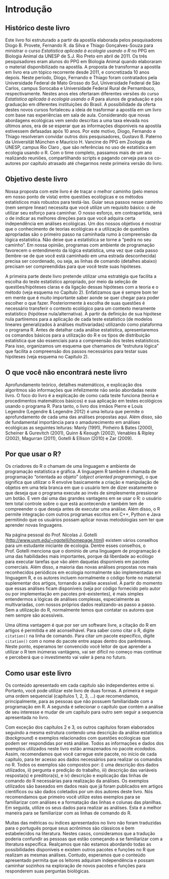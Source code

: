 # Introdução

## Histórico deste livro

Este livro foi estruturado a partir da apostila elaborada pelos pesquisadores Diogo B. Provete, Fernando R. da Silva e Thiago Gonçalves-Souza para ministrar o curso *Estatística aplicada à ecologia usando o R* no PPG em Biologia Animal da UNESP de S.J. Rio Preto em abril de 2011. Os três pesquisadores eram alunos do PPG em Biologia Animal quando elaboraram o material disponibilizado na apostila. A proposta de transformar a apostila em livro era um tópico recorrente desde 2011, e concretizada 10 anos depois. Neste período, Diogo, Fernando e Thiago foram contratados pela Universidade Federal de Mato Grosso do Sul, Universidade Federal de São Carlos, campus Sorocaba e Universidade Federal Rural de Pernambuco, respectivamente. Nestes anos eles ofertaram diferentes versões do curso *Estatística aplicada à ecologia usando o R* para alunos de graduação e pós graduação em diferentes instituições do Brasil. A possibilidade da oferta destes novos cursos fortaleceu a ideia de trasformar a apostila em um livro com base nas experiências em sala de aula. Considerando que novas abordagens ecológicas vem sendo descritas a uma taxa elevada nos últimos anos, era de se esperar que as informações disponíveis na apostila estivessem defasadas após 10 anos. Por este motivo, Diogo, Fernando e Thiago resolveram convidar outros dois pesquisadores, Gustavo B. Paterno da Universität München e Maurício H. Vancine do PPG em Zoologia da UNESP, campus Rio Claro , que são referências no uso de estatística em ecologia usando o R. Com o time completo, passamos mais de um ano realizando reuniões, compartilhando scripts e pagando cerveja para os co-autores por capítulo atrasado até chegarmos neste primeira versão do livro.

## Objetivo deste livro

Nossa proposta com este livro é de traçar o melhor caminho (pelo menos em nosso ponto de vista) entre questões ecológicas e os métodos estatísticos mais robustos para testá-las. Guiar seus passos nesse caminho (nem sempre linear) necessita que você utilize um requisito básico: o de utilizar seu esforço para caminhar. O nosso esforço, em contrapartida, será o de indicar as melhores direções para que você adquira certa independência em análises ecológicas. Um dos nossos objetivos é mostrar que o conhecimento de teorias ecológicas e a utilização de questões apropriadas são o primeiro passo na caminhada rumo à compreensão da lógica estatística. Não deixe que a estatística se torne a "pedra no seu caminho". Em nossa opinião, programas com ambiente de programação favorecem o entendimento da lógica estatística, uma vez que cada passo (lembre-se de que você está caminhado em uma estrada desconhecida) precisa ser coordenado, ou seja, as linhas de comando (detalhes abaixo) precisam ser compreendidas para que você teste suas hipóteses.

A primeira parte deste livro pretende utilizar uma estratégia que facilita a escolha do teste estatístico apropriado, por meio da seleção de questões/hipóteses claras e da ligação dessas hipóteses com a teoria e o método (veja esquema no Capítulo 2). Enfatizamos que é sempre bom ter em mente que é muito importante saber aonde se quer chegar para poder escolher o que fazer. Posteriormente à escolha de suas questões é necessário transferir o contexto ecológico para um contexto meramente estatístico (hipótese nula/alternativa). A partir da definição de sua hipótese nula partiremos para a aplicação de cada teste estatístico (de modelos lineares generalizados à análises multivariadas) utilizando como plataforma o programa R. Antes de detalhar cada análise estatística, apresentaremos os comandos básicos para a utilização do R e os tipos de distribuição estatística que são essenciais para a compreensão dos testes estatísticos. Para isso, organizamos um esquema que chamamos de "estrutura lógica" que facilita a compreensão dos passos necessários para testar suas hipóteses (veja esquema no Capítulo 2).

## O que você não encontrará neste livro

Aprofundamento teórico, detalhes matemáticos, e explicação dos algoritmos são informações que infelizmente não serão abordadas neste livro. O foco do livro é a explicação de como cada teste funciona (teoria e procedimentos matemáticos básicos) e sua aplicação em testes ecológicos usando o programa R. Para tanto, o livro dos irmãos Pierre e Louis Legendre (Legendre & Legendre 2012) é uma leitura que permite o aprofundamento de cada uma das análises propostas aqui. Além disso, são de fundamental importância para o amadurecimento em análises ecológicas as seguintes leituras: Manly (1991), Pinheiro & Bates (2000), Scheiner & Gurevitch (2001), Quinn & Keough (2002), Venables & Ripley (2002), Magurran (2011), Gotelli & Ellison (2010) e Zar (2009).

## Por que usar o R? 

Os criadores do R o chamam de uma linguagem e ambiente de programação estatística e gráfica. A linguagem R também é chamada de programação "orientada ao objeto" (*object oriented programming*), o que significa que utilizar o R envolve basicamente a criação e manipulação de objetos em uma tela branca em que o usuário tem de dizer exatamente o que deseja que o programa execute ao invés de simplesmente pressionar um botão. E vem daí uma das grandes vantagens em se usar o R: o usuário tem total controle sobre o que está acontecendo e também tem de compreender o que deseja antes de executar uma análise. Além disso, o R permite integração com outros programas escritos em C++, Python e Java permitindo que os usuários possam aplicar novas metodologias sem ter que aprender novas linguagens.

Na página pessoal do Prof. Nicolas J. Gotelli (<http://www.uvm.edu/~ngotelli/homepage.html>) existem vários conselhos para um estudante iniciante de ecologia. Dentre esses conselhos, o Prof. Gotelli menciona que o domínio de uma linguagem de programação é uma das habilidades mais importantes, porque dá liberdade ao ecólogo para executar tarefas que vão além daquelas disponíveis em pacotes comerciais. Além disso, a maioria das novas análises propostas nos mais reconhecidos periódicos em ecologia normalmente são implementadas em linguagem R, e os autores incluem normalmente o código fonte no material suplementar dos artigos, tornando a análise acessível. A partir do momento que essas análises ficam disponíveis (seja por código fornecido pelo autor ou por implementação em pacotes pré-existentes), é mais simples entendermos a lógicas de análises complexas, especialmente as multivariadas, com nossos próprios dados realizando-as passo a passo. Sem a utilização do R, normalmente temos que contatar os autores que nem sempre são acessíveis.

Uma última vantagem é que por ser um software livre, a citação do R em artigos é permitida e até aconselhável. Para saber como citar o R, digite `citation()` na linha de comando. Para citar um pacote específico, digite `citation()` com o nome do pacote entre aspas dentro dos parênteses. Neste ponto, esperamos ter convencido você leitor de que aprender a utilizar o R tem inúmeras vantágens, vai ser difícil no começo mas continue e perceberá que o investimento vai valer à pena no futuro.

## Como usar este livro

Os conteúdo apresentado em cada capítulo são independentes entre si. Portanto, você pode utilizar este livro de duas formas. A primeira é seguir uma ordem sequencial (capítulos 1, 2, 3, ...) que recomendamos, principalmente, para as pessoas que não possuem familiaridade com a programação em R. A segunda é selecionar o capítulo que contém a análise de seu interesse e mudar de um capítulo para outro sem seguir a sequencia apresentada no livro.

Com exceção dos capítulos 2 e 3, os outros capítulos foram elaborados seguindo a mesma estrutura contendo uma descrição da análise estatística (*background*) e exemplos relacionados com questões ecólogicas que podem ser respondidas por está análise. Todos as informações e dados dos exemplos utilizados neste livro estão armazenados no pacote *ecodados*. Assim, recomendamos que você carregue este pacote, no início de cada capítulo, para ter acesso aos dados necessários para realizar os comandos no R. Todos os exemplos são compostos por: i) uma descrição dos dados utilizados, ii) pergunta e predição do trabalho, iii) descrição das variáveis resposta(s) e preditora(s), e iv) descrição e explicação das linhas de comando do R necessárias para realização da análises. Os exemplos utilizados são baseados em dados reais que já foram publicados em artigos científicos ou são dados coletados por um dos autores deste livro. Nós recomendamos que primeiro você utilize estes exemplos para se familiarizar com análises e a formatação das linhas e colunas das planilhas. Em seguida, utilize os seus dados para realizar as análises. Esta é a melhor maneira para se familiarizar com as linhas de comando do R. 

Muitas das métricas ou índices apresentados no livro não foram traduzidas para o português porque seus acrônimos são clássicos e bem estabelecidos na literatura. Nestes casos, consideramos que a tradução poderia confundir as pessoas que estão começando a se familiarizar com a literatura específica. Realçamos que não estamos abordando todas as possibilidades disponíveis e existem outros pacotes e funções no R que realizam as mesmas análises. Contudo, esperamos que o conteúdo apresentado permita que os leitores adquiram independência e possam caminhar sozinhos na exploração de novos pacotes e funções para responderem suas perguntas biológicas.
